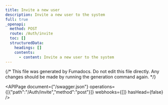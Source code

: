 ```yaml
---
title: Invite a new user
description: Invite a new user to the system
full: true
_openapi:
  method: POST
  route: /Auth/invite
  toc: []
  structuredData:
    headings: []
    contents:
      - content: Invite a new user to the system
---
```


{/* This file was generated by Fumadocs.
Do not edit this file directly. Any changes should be made by running the generation command again. */}

<APIPage document={"/swagger.json"} operations={[{"path":"/Auth/invite","method":"post"}]} webhooks={[]} hasHead={false} />